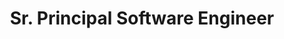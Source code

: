 ---
title: Sr. Principal Software Engineer 
name: Edgar	Magana
site: https://www.splunk.com/
company: Splunk
talk: normal
talk-title: Cloud-native CI/CD via ArgoCD and Workflows in Multi-Region & Muti-cell environments
headshot: edgar-magana.jpg
twitter: https://twitter.com/emaganap
---